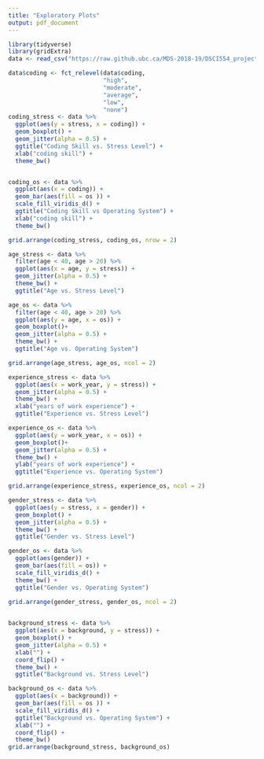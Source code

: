 ```yaml
---
title: "Exploratory Plots"
output: pdf_document
---
```


```r
library(tidyverse)
library(gridExtra)
data <- read_csv("https://raw.github.ubc.ca/MDS-2018-19/DSCI554_project_DavyGuo/master/clean_data.csv?token=AAAGlHbiHxOKw8NAICYyMJ1ejrA9kkrTks5cr2rYwA%3D%3D")
```


```r
data$coding <- fct_relevel(data$coding, 
                           "high",
                           "moderate",
                           "average",
                           "low",
                           "none")
coding_stress <- data %>% 
  ggplot(aes(y = stress, x = coding)) +
  geom_boxplot() +
  geom_jitter(alpha = 0.5) +
  ggtitle("Coding Skill vs. Stress Level") +
  xlab("coding skill") +
  theme_bw()


coding_os <- data %>% 
  ggplot(aes(x = coding)) +
  geom_bar(aes(fill = os )) +
  scale_fill_viridis_d() +
  ggtitle("Coding Skill vs Operating System") +
  xlab("coding skill") +
  theme_bw() 

grid.arrange(coding_stress, coding_os, nrow = 2)
```  



```r
age_stress <- data %>% 
  filter(age < 40, age > 20) %>% 
  ggplot(aes(x = age, y = stress)) +
  geom_jitter(alpha = 0.5) +
  theme_bw() +
  ggtitle("Age vs. Stress Level")

age_os <- data %>% 
  filter(age < 40, age > 20) %>% 
  ggplot(aes(y = age, x = os)) +
  geom_boxplot()+
  geom_jitter(alpha = 0.5) +
  theme_bw() +
  ggtitle("Age vs. Operating System")

grid.arrange(age_stress, age_os, ncol = 2)
```  
```r
experience_stress <- data %>% 
  ggplot(aes(x = work_year, y = stress)) +
  geom_jitter(alpha = 0.5) +
  theme_bw() +
  xlab("years of work experience") + 
  ggtitle("Experience vs. Stress Level")

experience_os <- data %>% 
  ggplot(aes(y = work_year, x = os)) +
  geom_boxplot()+
  geom_jitter(alpha = 0.5) +
  theme_bw() +
  ylab("years of work experience") + 
  ggtitle("Experience vs. Operating System")

grid.arrange(experience_stress, experience_os, ncol = 2)
```

```r

gender_stress <- data %>% 
  ggplot(aes(y = stress, x = gender)) +
  geom_boxplot() +
  geom_jitter(alpha = 0.5) +
  theme_bw() +
  ggtitle("Gender vs. Stress Level")

gender_os <- data %>% 
  ggplot(aes(gender)) +
  geom_bar(aes(fill = os)) +
  scale_fill_viridis_d() +
  theme_bw() +
  ggtitle("Gender vs. Operating System")

grid.arrange(gender_stress, gender_os, ncol = 2)
  

```  

```r
background_stress <- data %>%
  ggplot(aes(x = background, y = stress)) +
  geom_boxplot() +
  geom_jitter(alpha = 0.5) +
  xlab("") +
  coord_flip() +
  theme_bw() +
  ggtitle("Background vs. Stress Level")

background_os <- data %>% 
  ggplot(aes(x = background)) +
  geom_bar(aes(fill = os )) +
  scale_fill_viridis_d() +
  ggtitle("Background vs. Operating System") +
  xlab("") +
  coord_flip() +
  theme_bw() 
grid.arrange(background_stress, background_os)
```



